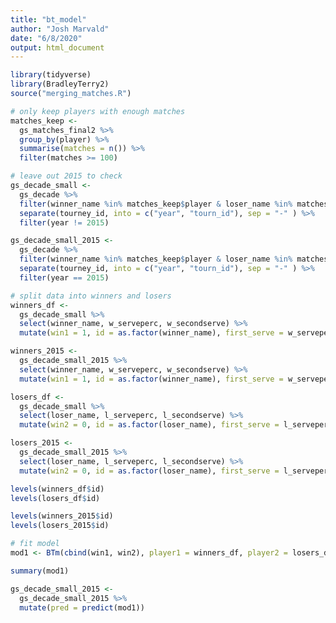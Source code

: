 ```yaml
---
title: "bt_model"
author: "Josh Marvald"
date: "6/8/2020"
output: html_document
---
```


```r
library(tidyverse)
library(BradleyTerry2)
source("merging_matches.R")
```


```r
# only keep players with enough matches
matches_keep <-
  gs_matches_final2 %>%
  group_by(player) %>%
  summarise(matches = n()) %>%
  filter(matches >= 100) 

# leave out 2015 to check
gs_decade_small <- 
  gs_decade %>%
  filter(winner_name %in% matches_keep$player & loser_name %in% matches_keep$player) %>%
  separate(tourney_id, into = c("year", "tourn_id"), sep = "-" ) %>%
  filter(year != 2015) 

gs_decade_small_2015 <-
  gs_decade %>%
  filter(winner_name %in% matches_keep$player & loser_name %in% matches_keep$player) %>%
  separate(tourney_id, into = c("year", "tourn_id"), sep = "-" ) %>%
  filter(year == 2015)
```

```r
# split data into winners and losers
winners_df <-
  gs_decade_small %>%
  select(winner_name, w_serveperc, w_secondserve) %>%
  mutate(win1 = 1, id = as.factor(winner_name), first_serve = w_serveperc)

winners_2015 <-
  gs_decade_small_2015 %>%
  select(winner_name, w_serveperc, w_secondserve) %>%
  mutate(win1 = 1, id = as.factor(winner_name), first_serve = w_serveperc)

losers_df <-
  gs_decade_small %>%
  select(loser_name, l_serveperc, l_secondserve) %>%
  mutate(win2 = 0, id = as.factor(loser_name), first_serve = l_serveperc) 

losers_2015 <-
  gs_decade_small_2015 %>%
  select(loser_name, l_serveperc, l_secondserve) %>%
  mutate(win2 = 0, id = as.factor(loser_name), first_serve = l_serveperc)
```


```r
levels(winners_df$id)
levels(losers_df$id)

levels(winners_2015$id)
levels(losers_2015$id)
```


```r
# fit model
mod1 <- BTm(cbind(win1, win2), player1 = winners_df, player2 = losers_df, formula = ~ id + first_serve:id + first_serve, id = "id", data = gs_decade_small)

summary(mod1)
```


```r
gs_decade_small_2015 <-
  gs_decade_small_2015 %>%
  mutate(pred = predict(mod1))
```

